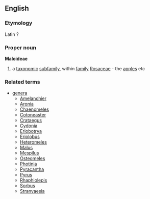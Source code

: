 ==English==
===Etymology===
Latin ?
===Proper noun===
{{wikipedia}}
'''Maloideae'''
#a [[taxonomic]] [[subfamily]], within [[family]] [[Rosaceae]] - the [[apple]]s etc
===Related terms===
{{wikispecies}}
*[[genera]]
**[[Amelanchier]]
**[[Aronia]]
**[[Chaenomeles]]
**[[Cotoneaster]]
**[[Crataegus]]
**[[Cydonia]]
**[[Eriobotrya]]
**[[Eriolobus]]
**[[Heteromeles]]
**[[Malus]]
**[[Mespilus]]
**[[Osteomeles]]
**[[Photinia]]
**[[Pyracantha]]
**[[Pyrus]]
**[[Rhaphiolepis]]
**[[Sorbus]]
**[[Stranvaesia]]